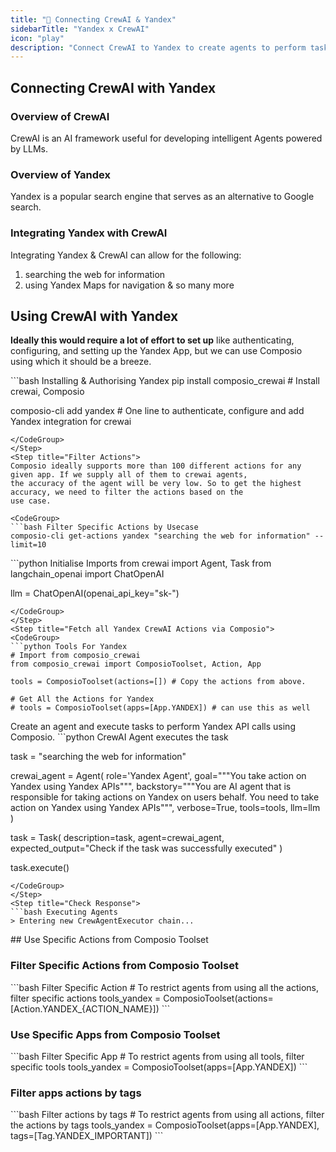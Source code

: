 ```yaml
---
title: "🚀 Connecting CrewAI & Yandex"
sidebarTitle: "Yandex x CrewAI"
icon: "play"
description: "Connect CrewAI to Yandex to create agents to perform tasks using natural language"
---
```


## Connecting CrewAI with Yandex

### Overview of CrewAI

CrewAI is an AI framework useful for developing intelligent Agents powered by LLMs.

### Overview of Yandex

Yandex is a popular search engine that serves as an alternative to Google search.

### Integrating Yandex with CrewAI

Integrating Yandex & CrewAI can allow for the following:

1. searching the web for information
2. using Yandex Maps for navigation
& so many more

## Using CrewAI with Yandex

<Steps>
<Step title="Setting Up the Environment">

**Ideally this would require a lot of effort to set up** like authenticating, configuring, and setting up the Yandex App, but we can use Composio using which it should be a breeze.

<CodeGroup>
```bash Installing & Authorising Yandex
pip install composio_crewai # Install crewai, Composio 

composio-cli add yandex # One line to authenticate, configure and add Yandex integration for crewai
```
</CodeGroup>
</Step>
<Step title="Filter Actions">
Composio ideally supports more than 100 different actions for any given app. If we supply all of them to crewai agents, 
the accuracy of the agent will be very low. So to get the highest accuracy, we need to filter the actions based on the 
use case.

<CodeGroup>
```bash Filter Specific Actions by Usecase
composio-cli get-actions yandex "searching the web for information" --limit=10
```
</CodeGroup>

</Step>
<Step title="Import Base Packages">

<CodeGroup>
```python Initialise Imports
from crewai import Agent, Task
from langchain_openai import ChatOpenAI

llm = ChatOpenAI(openai_api_key="sk-<OPENAI KEY>")
```
</CodeGroup>
</Step>
<Step title="Fetch all Yandex CrewAI Actions via Composio">
<CodeGroup>
```python Tools For Yandex
# Import from composio_crewai
from composio_crewai import ComposioToolset, Action, App

tools = ComposioToolset(actions=[]) # Copy the actions from above. 

# Get All the Actions for Yandex
# tools = ComposioToolset(apps=[App.YANDEX]) # can use this as well
```
</CodeGroup>
</Step>
<Step title="Execute the Agent">
Create an agent and execute tasks to perform Yandex API calls using Composio. 
<CodeGroup>
```python CrewAI Agent executes the task

task = "searching the web for information"

crewai_agent = Agent(
    role='Yandex Agent',
    goal="""You take action on Yandex using Yandex APIs""",
    backstory="""You are AI agent that is responsible for taking actions on Yandex on users behalf. You need to take action on Yandex using Yandex APIs""",
    verbose=True,
    tools=tools,
    llm=llm
)

task = Task(
    description=task,
    agent=crewai_agent,
    expected_output="Check if the task was successfully executed"
)

task.execute()
```
</CodeGroup>
</Step>
<Step title="Check Response">
```bash Executing Agents
> Entering new CrewAgentExecutor chain...
```
</Step>
</Steps>
## Use Specific Actions from Composio Toolset

### Filter Specific Actions from Composio Toolset

<CodeGroup>
```bash Filter Specific Action
# To restrict agents from using all the actions, filter specific actions
tools_yandex = ComposioToolset(actions=[Action.YANDEX_{ACTION_NAME}])
```
</CodeGroup>

### Use Specific Apps from Composio Toolset
<CodeGroup>
```bash Filter Specific App
# To restrict agents from using all tools, filter specific tools
tools_yandex = ComposioToolset(apps=[App.YANDEX])
```
</CodeGroup>

### Filter apps actions by tags 
<CodeGroup>
```bash Filter actions by tags
# To restrict agents from using all actions, filter the actions by tags
tools_yandex = ComposioToolset(apps=[App.YANDEX], tags=[Tag.YANDEX_IMPORTANT])
```
</CodeGroup>